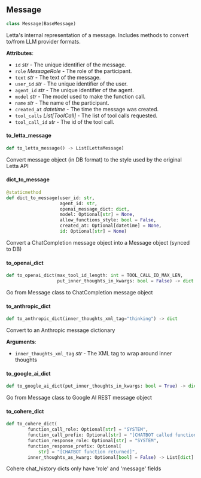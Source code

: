 <a id="letta.schemas.message.Message"></a>

## Message

```python
class Message(BaseMessage)
```

Letta's internal representation of a message. Includes methods to convert to/from LLM provider formats.

**Attributes**:

- `id` _str_ - The unique identifier of the message.
- `role` _MessageRole_ - The role of the participant.
- `text` _str_ - The text of the message.
- `user_id` _str_ - The unique identifier of the user.
- `agent_id` _str_ - The unique identifier of the agent.
- `model` _str_ - The model used to make the function call.
- `name` _str_ - The name of the participant.
- `created_at` _datetime_ - The time the message was created.
- `tool_calls` _List[ToolCall]_ - The list of tool calls requested.
- `tool_call_id` _str_ - The id of the tool call.

<a id="letta.schemas.message.Message.to_letta_message"></a>

#### to\_letta\_message

```python
def to_letta_message() -> List[LettaMessage]
```

Convert message object (in DB format) to the style used by the original Letta API

<a id="letta.schemas.message.Message.dict_to_message"></a>

#### dict\_to\_message

```python
@staticmethod
def dict_to_message(user_id: str,
                    agent_id: str,
                    openai_message_dict: dict,
                    model: Optional[str] = None,
                    allow_functions_style: bool = False,
                    created_at: Optional[datetime] = None,
                    id: Optional[str] = None)
```

Convert a ChatCompletion message object into a Message object (synced to DB)

<a id="letta.schemas.message.Message.to_openai_dict"></a>

#### to\_openai\_dict

```python
def to_openai_dict(max_tool_id_length: int = TOOL_CALL_ID_MAX_LEN,
                   put_inner_thoughts_in_kwargs: bool = False) -> dict
```

Go from Message class to ChatCompletion message object

<a id="letta.schemas.message.Message.to_anthropic_dict"></a>

#### to\_anthropic\_dict

```python
def to_anthropic_dict(inner_thoughts_xml_tag="thinking") -> dict
```

Convert to an Anthropic message dictionary

**Arguments**:

- `inner_thoughts_xml_tag` _str_ - The XML tag to wrap around inner thoughts

<a id="letta.schemas.message.Message.to_google_ai_dict"></a>

#### to\_google\_ai\_dict

```python
def to_google_ai_dict(put_inner_thoughts_in_kwargs: bool = True) -> dict
```

Go from Message class to Google AI REST message object

<a id="letta.schemas.message.Message.to_cohere_dict"></a>

#### to\_cohere\_dict

```python
def to_cohere_dict(
        function_call_role: Optional[str] = "SYSTEM",
        function_call_prefix: Optional[str] = "[CHATBOT called function]",
        function_response_role: Optional[str] = "SYSTEM",
        function_response_prefix: Optional[
            str] = "[CHATBOT function returned]",
        inner_thoughts_as_kwarg: Optional[bool] = False) -> List[dict]
```

Cohere chat_history dicts only have 'role' and 'message' fields

